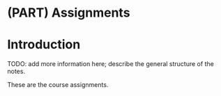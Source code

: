 # (PART) Assignments {-}

# Introduction {#assignments-intro .unnumbered}

TODO: add more information here; describe the general structure of the notes.

These are the course assignments.
